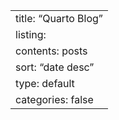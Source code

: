 ---
title: "Quarto Blog"
listing:
  contents: posts
  sort: "date desc"
  type: default
  categories: false
---
